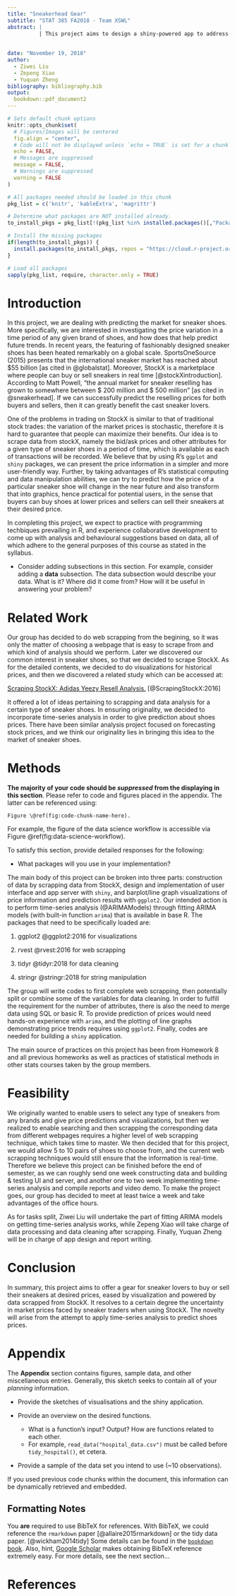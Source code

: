 ```yaml
---
title: "Sneakerhead Gear"
subtitle: "STAT 385 FA2018 - Team XSWL"
abstract: |
          | This project aims to design a shiny-powered app to address an underlying difficulty of many sneaker shoes lovers & collectors, which is to buy or trade sneakers at reasonable prices. The goal is to scrape real-time price information from StockX, one of the most popular stock market for sneakers, and produce visualizations as well as give predictions for the prices of popular items by incorporating statistical computing methods. The motivation behind this project is a shared experience among the group members about previous hardships involved with trading sneaker shoes, and a strong desire to work with web scrapping and to practice statistical methods with R. The expected gain is hence as stated above.
          
          
date: "November 19, 2018"
author:
  - Ziwei Liu
  - Zepeng Xiao
  - Yuquan Zheng
bibliography: bibliography.bib
output: 
  bookdown::pdf_document2
---
```


```r
# Sets default chunk options
knitr::opts_chunk$set(
  # Figures/Images will be centered
  fig.align = "center", 
  # Code will not be displayed unless `echo = TRUE` is set for a chunk
  echo = FALSE,
  # Messages are suppressed
  message = FALSE,
  # Warnings are suppressed
  warning = FALSE
)
```

```r
# All packages needed should be loaded in this chunk
pkg_list = c('knitr', 'kableExtra', 'magrittr')

# Determine what packages are NOT installed already.
to_install_pkgs = pkg_list[!(pkg_list %in% installed.packages()[,"Package"])]

# Install the missing packages
if(length(to_install_pkgs)) {
  install.packages(to_install_pkgs, repos = "https://cloud.r-project.org")
}

# Load all packages
sapply(pkg_list, require, character.only = TRUE)
```

<!-- Force a new page -->
\newpage

# Introduction

In this project, we are dealing with predicting the market for sneaker shoes. More specifically, we are interested in investigating the price variation in a time period of any given brand of shoes, and how does that help predict future trends. In recent years, the featuring of fashionably designed sneaker shoes has been heated remarkably on a global scale. SportsOneSource (2015) presents that the international sneaker market has reached about $55 billion [as cited in @globalstat]. Moreover, StockX is a marketplace where people can buy or sell sneakers in real time [@stockXintroduction]. According to Matt Powell, "the annual market for sneaker reselling has grown to somewhere between \$ 200 million and \$ 500 million" [as cited in @sneakerhead]. If we can successfully predict the reselling prices for both buyers and sellers, then it can greatly benefit the cast sneaker lovers.

One of the problems in trading on StockX is similar to that of traditional stock trades: the variation of the market prices is stochastic, therefore it is hard to guarantee that people can maximize their benefits. Our idea is to scrape data from stockX, namely the bid/ask prices and other attributes for a given type of sneaker shoes in a period of time, which is available as each of transactions will be recorded. We believe that by using R's `ggplot` and `shiny` packages, we can present the price information in a simpler and more user-friendly way. Further, by taking advantages of R's statistical computing and data manipulation abilities, we can try to predict how the price of a particular sneaker shoe will change in the near future and also transform that into graphics, hence practical for potential users, in the sense that buyers can buy shoes at lower prices and sellers can sell their sneakers at their desired price.

In completing this project, we expect to practice with programming techbiques prevailing in R, and experience collaborative development to come up with analysis and behavioural suggestions based on data, all of which adhere to the general purposes of this course as stated in the syllabus.

- Consider adding subsections in this section. For example, consider adding
a **data** subsection. The data subsection would describe your data. 
What is it? Where did it come from? How will it be useful in answering your problem?


# Related Work

Our group has decided to do web scrapping from the begining, so it was only the matter of choosing a webpage that is easy to scrape from and which kind of analysis should we perform. Later we discovered our common interest in sneaker shoes, so that we decided to scrape StockX. As for the detailed contents, we decided to do visualizations for historical prices, and then we discovered a related study which can be accessed at:

[Scraping StockX: Adidas Yeezy Resell Analysis.](https://nycdatascience.com/blog/student-works/scraping-stockx-adidas-yeezy-resell-analysis/) [@ScrapingStockX:2016]

It offered a lot of ideas pertaining to scrapping and data analysis for a certain type of sneaker shoes. In ensuring originality, we decided to incorporate time-series analysis in order to give prediction about shoes prices. There have been similar analysis project focused on forecasting stock prices, and we think our originality lies in bringing this idea to the market of sneaker shoes.


# Methods

**The majority of your code should be _suppressed_ from the displaying in this section**. Please refer to code and figures placed in the appendix. The latter can be referenced using: 

```
Figure \@ref(fig:code-chunk-name-here).
```

For example, the figure of the data science workflow is accessible via
Figure \@ref(fig:data-science-workflow).

To satisfy this section, provide detailed responses for the following:

- What packages will you use in your implementation?

The main body of this project can be broken into three parts: construction of data by scrapping data from StockX, design and implementation of user interface and app server with `shiny`, and barplot/line graph visualizations of price information and prediction results with `ggplot2`. Our intended action is to perform time-series analysis (@ARIMAModels) through fitting ARIMA models (with built-in function `arima`) that is available in base R. The packages that need to be specifically loaded are:

1. ggplot2 @ggplot2:2016 for visualizations

1. rvest @rvest:2016 for web scrapping

1. tidyr @tidyr:2018 for data cleaning

1. stringr @stringr:2018 for string manipulation

The group will write codes to first complete web scrapping, then potentially split or combine some of the variables for data cleaning. In order to fulfill the requirement for the number of attributes, there is also the need to merge data using SQL or basic R. To provide prediction of prices would need hands-on experience with `arima`, and the plotting of line graphs demonstrating price trends requires using `ggplot2`. Finally, codes are needed for building a `shiny` application.

The main source of practices on this project has been from Homework 8 and all previous homeworks as well as practices of statistical methods in other stats courses taken by the group members.


# Feasibility

We originally wanted to enable users to select any type of sneakers from any brands and give price predictions and visualizations, but then we realized to enable searching and then scrapping the corresponding data from different webpages requires a higher level of web scrapping technique, which takes time to master. We then decided that for this project, we would allow 5 to 10 pairs of shoes to choose from, and the current web scrapping techniques would still ensure that the information is real-time. Therefore we believe this project can be finished before the end of semester, as we can roughly send one week constructing data and building & testing UI and server, and another one to two week implementing time-series analysis and compile reports and video demo. To make the project goes, our group has decided to meet at least twice a week and take advantages of the office hours.

As for tasks split, Ziwei Liu will undertake the part of fitting ARIMA models on getting time-series analysis works, while Zepeng Xiao will take charge of data processing and data cleaning after scrapping. Finally, Yuquan Zheng will be in charge of app design and report writing.

# Conclusion

In summary, this project aims to offer a gear for sneaker lovers to buy or sell their sneakers at desired prices, eased by visualization and powered by data scrapped from StockX. It resolves to a certain degree the uncertainty in market prices faced by sneaker traders when using StockX. The novelty will arise from the attempt to apply time-series analysis to predict shoes prices.


\newpage

# Appendix

The **Appendix** section contains figures, sample data, and other miscellaneous
entries. Generally, this sketch seeks to contain all of your _planning_ information.

- Provide the sketches of visualisations and the shiny application.

- Provide an overview on the desired functions.
    - What is a function's input? Output? How are functions related to each other.
    - For example, `read_data("hospital_data.csv")` must be called before `tidy_hospital()`, et cetera.
- Provide a sample of the data set you intend to use (~10 observations).

If you used previous code chunks within the document, this information can
be dynamically retrieved and embedded.


## Formatting Notes

You **are** required to use BibTeX for references. With BibTeX, we could 
reference the `rmarkdown` paper [@allaire2015rmarkdown] or the tidy data paper.
[@wickham2014tidy] Some details can be found in the 
[`bookdown` book](https://bookdown.org/yihui/bookdown/citations.html). Also,
hint, [Google Scholar](https://scholar.google.com/) makes obtaining BibTeX 
reference extremely easy. For more details, see the next section...

<!-- Force a new page for references -->
\newpage

# References

